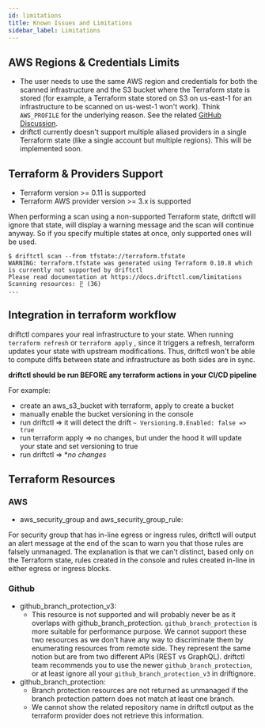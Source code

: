 ```yaml
---
id: limitations
title: Known Issues and Limitations
sidebar_label: Limitations
---
```


## AWS Regions & Credentials Limits

- The user needs to use the same AWS region and credentials for both the scanned infrastructure and the S3 bucket where the Terraform state is stored (for example, a Terraform state stored on S3 on us-east-1 for an infrastructure to be scanned on us-west-1 won't work). Think `AWS_PROFILE` for the underlying reason. See the related [GitHub Discussion](https://github.com/snyk/driftctl/discussions/130).
- driftctl currently doesn't support multiple aliased providers in a single Terraform state (like a single account but multiple regions). This will be implemented soon.

## Terraform & Providers Support

- Terraform version >= 0.11 is supported
- Terraform AWS provider version >= 3.x is supported

When performing a scan using a non-supported Terraform state, driftctl will ignore that state, will display a warning message and the scan will continue anyway. So if you specify multiple states at once, only supported ones will be used.

```
$ driftctl scan --from tfstate://terraform.tfstate
WARNING: terraform.tfstate was generated using Terraform 0.10.8 which is currently not supported by driftctl
Please read documentation at https://docs.driftctl.com/limitations
Scanning resources: ⣟ (36)
...
```

## Integration in terraform workflow

driftctl compares your real infrastructure to your state.
When running `terraform refresh` or `terraform apply` , since it triggers a refresh, terraform updates your state with upstream modifications.
Thus, driftctl won't be able to compute diffs between state and infrastructure as both sides are in sync.

**driftctl should be run BEFORE any terraform actions in your CI/CD pipeline**

For example:

- create an aws_s3_bucket with terraform, apply to create a bucket
- manually enable the bucket versioning in the console
- run driftctl => it will detect the drift `~ Versioning.0.Enabled: false => true`
- run terraform apply => no changes, but under the hood it will update your state and set versioning to true
- run driftctl => **no changes*

## Terraform Resources

### AWS

- aws_security_group and aws_security_group_rule:

For security group that has in-line egress or ingress rules, driftctl will output an alert message at the end of the scan to warn you that those rules are falsely unmanaged. The explanation is that we can't distinct, based only on the Terraform state, rules created in the console and rules created in-line in either egress or ingress blocks.

### Github

- github_branch_protection_v3:
  - This resource is not supported and will probably never be as it overlaps with github_branch_protection. `github_branch_protection` is more suitable for performance purpose. We cannot support these two resources as we don't have any way to discriminate them by enumerating resources from remote side. They represent the same notion but are from two different APIs (REST vs GraphQL). driftctl team recommends you to use the newer `github_branch_protection`, or at least ignore all your `github_branch_protection_v3` in driftignore.
- github_branch_protection:
  - Branch protection resources are not returned as unmanaged if the branch protection pattern does not match at least one branch.
  - We cannot show the related repository name in driftctl output as the terraform provider does not retrieve this information.
